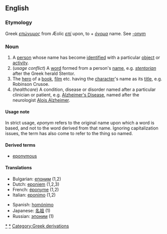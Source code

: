 ==English==
===Etymology===
Greek ''[[επώνυμος]]'' from Æolic ''[[επί]]'' upon, to + ''[[όνομα]]'' name.  See [[-onym]]

===Noun===
{{Wikipediapar|Eponym}}
{{en-noun|eponym|eponyms}}
#A [[person]] whose name has become [[identified]] with a particular [[object]] or [[activity]].
#(''usage conflict'') A [[word]] formed from a person's [[name]], e.g. ''[[stentorian]]'' after the Greek herald Stentor.
#The [[hero]] of a [[book]], [[film]] etc. having the [[character]]'s name as its [[title]], e.g. Robinson Crusoe.
#(''healthcare'') A condition, disease or disorder named after a particular clinician or patient, e.g. [[Alzheimer's Disease]], named after the neurologist [[w:Alois Alzheimer|Alois Alzheimer]].

==== Usage note ====
In strict usage, ''eponym'' refers to the original name upon which a word is based, and not to the word derived from that name.  Ignoring capitalization issues, the term has also come to refer to the thing so named.  

====Derived terms====
*[[eponymous]]

====Translations====
{{top}}
*Bulgarian: [[епоним]] {{m}} (1,2)
*Dutch: [[eponiem]] {{n}} (1,2,3)
*French: [[éponyme]] {{m}} (1,2)
*Italian: [[eponimo]] {{m}} (1,2)
{{mid}}
*Spanish: [[homónimo]]
*Japanese: [[名祖]] (1)
*Russian: [[эпоним]] {{m}} (1)
{{bottom}}

[[Category:Eponymous terms|*]]
[[Category:Eponyms|*]]
[[Category:Greek derivations]]